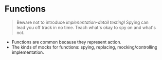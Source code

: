 # Functions

> Beware not to introduce _implenentation-detail testing_! Spying can lead you off track in no time. Teach what's okay to spy on and what's not.

- Functions are common because they represent action.
- The kinds of mocks for functions: spying, replacing, mocking/controlling implementation.
